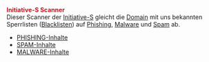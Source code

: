 '''<span style="color:#c31622">Initiative-S Scanner<span>'''
<br>

Dieser Scanner der [https://initiative-s.de/de/index.html Initiative-S] gleicht die [[Domain]] mit uns bekannten Sperrlisten ([https://de.wikipedia.org/wiki/Schwarze_Liste Blacklisten]) auf [[Phishing]], [[Malware]] und [[Spam]] ab.<br>

*[[Phishing-Inhalte/DE|PHISHING-Inhalte]]<br>
*[[Spam-Inhalte/DE|SPAM-Inhalte]]<br>
*[[Malware-Inhalte/DE|MALWARE-Inhalte]]<br>

